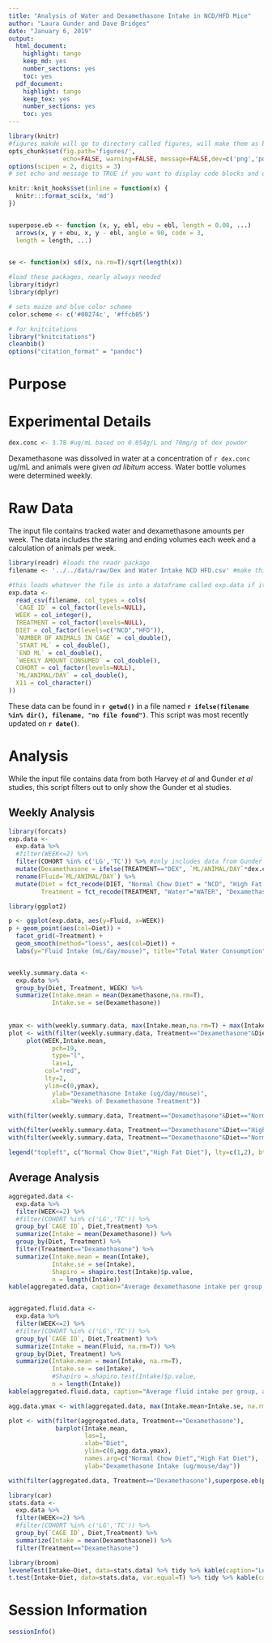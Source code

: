 ```yaml
---
title: "Analysis of Water and Dexamethasone Intake in NCD/HFD Mice"
author: "Laura Gunder and Dave Bridges"
date: "January 6, 2019"
output:
  html_document:
    highlight: tango
    keep_md: yes
    number_sections: yes
    toc: yes
  pdf_document:
    highlight: tango
    keep_tex: yes
    number_sections: yes
    toc: yes
---
```


```r
library(knitr)
#figures makde will go to directory called figures, will make them as both png and pdf files 
opts_chunk$set(fig.path='figures/',
               echo=FALSE, warning=FALSE, message=FALSE,dev=c('png','pdf'))
options(scipen = 2, digits = 3)
# set echo and message to TRUE if you want to display code blocks and code output respectively

knitr::knit_hooks$set(inline = function(x) {
  knitr:::format_sci(x, 'md')
})


superpose.eb <- function (x, y, ebl, ebu = ebl, length = 0.08, ...)
  arrows(x, y + ebu, x, y - ebl, angle = 90, code = 3,
  length = length, ...)

  
se <- function(x) sd(x, na.rm=T)/sqrt(length(x))

#load these packages, nearly always needed
library(tidyr)
library(dplyr)

# sets maize and blue color scheme
color.scheme <- c('#00274c', '#ffcb05')

# for knitcitations
library("knitcitations")
cleanbib()
options("citation_format" = "pandoc")
```

# Purpose

# Experimental Details

```r
dex.conc <- 3.78 #ug/mL based on 0.054g/L and 70mg/g of dex powder
```

Dexamethasone was dissolved in water at a concentration of `r dex.conc` ug/mL and animals were given *ad libitum* access.  Water bottle volumes were determined weekly.

# Raw Data

The input file contains tracked water and dexamethasone amounts per week.  The data includes the staring and ending volumes each week and a calculation of animals per week.

```r
library(readr) #loads the readr package
filename <- '../../data/raw/Dex and Water Intake NCD HFD.csv' #make this a separate line, you can use any variable you want

#this loads whatever the file is into a dataframe called exp.data if it exists
exp.data <- 
  read_csv(filename, col_types = cols(
  `CAGE ID` = col_factor(levels=NULL),
  WEEK = col_integer(),
  TREATMENT = col_factor(levels=NULL),
  DIET = col_factor(levels=c("NCD","HFD")),
  `NUMBER OF ANIMALS IN CAGE` = col_double(),
  `START ML` = col_double(),
  `END ML` = col_double(),
  `WEEKLY AMOUNT CONSUMED` = col_double(),
  COHORT = col_factor(levels=NULL),
  `ML/ANIMAL/DAY` = col_double(),
  X11 = col_character()
))

```

These data can be found in **`r getwd()`** in a file named **`r ifelse(filename %in% dir(), filename, "no file found")`**.  This script was most recently updated on **`r date()`**.

# Analysis

While the input file contains data from both Harvey *et al* and Gunder *et al* studies, this script filters out to only show the Gunder et al studies.

## Weekly Analysis

```r
library(forcats)
exp.data <-
  exp.data %>%
  #filter(WEEK<=2) %>%
  filter(COHORT %in% c('LG','TC')) %>% #only includes data from Gunder et al studies
  mutate(Dexamethasone = ifelse(TREATMENT=="DEX", `ML/ANIMAL/DAY`*dex.conc, 0)) %>%
  rename(Fluid=`ML/ANIMAL/DAY`) %>%
  mutate(Diet = fct_recode(DIET, "Normal Chow Diet" = "NCD", "High Fat Diet" = "HFD"),
         Treatment = fct_recode(TREATMENT, "Water"="WATER", "Dexamethasone" = "DEX"))

library(ggplot2)

p <- ggplot(exp.data, aes(y=Fluid, x=WEEK))
p + geom_point(aes(col=Diet)) +
  facet_grid(~Treatment) +
  geom_smooth(method="loess", aes(col=Diet)) +
  labs(y="Fluid Intake (mL/day/mouse)", title="Total Water Consumption")


weekly.summary.data <-
  exp.data %>%
  group_by(Diet, Treatment, WEEK) %>%
  summarize(Intake.mean = mean(Dexamethasone,na.rm=T),
            Intake.se = se(Dexamethasone)) 
  
  
ymax <- with(weekly.summary.data, max(Intake.mean,na.rm=T) + max(Intake.se, na.rm=T))
plot <- with(filter(weekly.summary.data, Treatment=="Dexamethasone"&Diet=="High Fat Diet"),
     plot(WEEK,Intake.mean,
            pch=19,
            type="l",
            las=1,
          col="red",
          lty=2,
          ylim=c(0,ymax),
            ylab="Dexamethasone Intake (ug/day/mouse)",
            xlab="Weeks of Dexamethasone Treatment"))

with(filter(weekly.summary.data, Treatment=="Dexamethasone"&Diet=="Normal Chow Diet"),lines(WEEK, Intake.mean, col="red",lty=1))

with(filter(weekly.summary.data, Treatment=="Dexamethasone"&Diet=="High Fat Diet"), superpose.eb(WEEK,Intake.mean,Intake.se, col="red"))
with(filter(weekly.summary.data, Treatment=="Dexamethasone"&Diet=="Normal Chow Diet"), superpose.eb(WEEK,Intake.mean,Intake.se, col="red"))

legend("topleft", c("Normal Chow Diet","High Fat Diet"), lty=c(1,2), bty="n", col="red")
```

## Average Analysis

```r
aggregated.data <- 
  exp.data %>%
  filter(WEEK<=2) %>%
  #filter(COHORT %in% c('LG','TC')) %>%
  group_by(`CAGE ID`, Diet,Treatment) %>%
  summarize(Intake = mean(Dexamethasone)) %>%
  group_by(Diet, Treatment) %>%
  filter(Treatment=="Dexamethasone") %>%
  summarize(Intake.mean = mean(Intake),
            Intake.se = se(Intake),
            Shapiro = shapiro.test(Intake)$p.value,
            n = length(Intake)) 
kable(aggregated.data, caption="Average dexamethasone intake per group, averaged accross the experiment")


aggregated.fluid.data <- 
  exp.data %>%
  filter(WEEK<=2) %>%
  #filter(COHORT %in% c('LG','TC')) %>%
  group_by(`CAGE ID`, Diet,Treatment) %>%
  summarize(Intake = mean(Fluid, na.rm=T)) %>%
  group_by(Diet, Treatment) %>%
  summarize(Intake.mean = mean(Intake, na.rm=T),
            Intake.se = se(Intake),
            #Shapiro = shapiro.test(Intake)$p.value,
            n = length(Intake)) 
kable(aggregated.fluid.data, caption="Average fluid intake per group, averaged accross the experiment")

agg.data.ymax <- with(aggregated.data, max(Intake.mean+Intake.se, na.rm=T))

plot <- with(filter(aggregated.data, Treatment=="Dexamethasone"),
             barplot(Intake.mean,
                     las=1,
                     xlab="Diet",
                     ylim=c(0,agg.data.ymax),
                     names.arg=c("Normal Chow Diet","High Fat Diet"),
                     ylab="Dexamethasone Intake (ug/mouse/day"))

with(filter(aggregated.data, Treatment=="Dexamethasone"),superpose.eb(plot, Intake.mean, Intake.se))

library(car)
stats.data <- 
  exp.data %>%
  filter(WEEK<=2) %>%
  #filter(COHORT %in% c('LG','TC')) %>%
  group_by(`CAGE ID`, Diet,Treatment) %>%
  summarize(Intake = mean(Dexamethasone)) %>%
  filter(Treatment=="Dexamethasone")

library(broom)
leveneTest(Intake~Diet, data=stats.data) %>% tidy %>% kable(caption="Levene's test")
t.test(Intake~Diet, data=stats.data, var.equal=T) %>% tidy %>% kable(caption="Student's t-test")
```


# Session Information

```r
sessionInfo()
```


